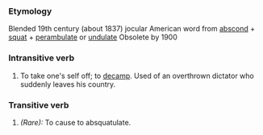 ===Etymology===
Blended 19th century (about 1837) jocular American word from [[abscond]] + [[squat]] + [[perambulate]] or [[undulate]]  Obsolete by 1900
===Intransitive verb===
#To take one's self off; to [[decamp]]. Used of an overthrown dictator who suddenly leaves his country. 
===Transitive verb===
#''(Rare):'' To cause to absquatulate.